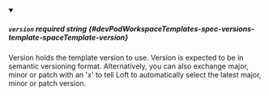 
<details className="config-field" data-expandable="false" open>
<summary>

##### `version` <span className="config-field-required" data-required="false">required</span> <span className="config-field-type">string</span> <span className="config-field-default"></span> <span className="config-field-enum"></span> {#devPodWorkspaceTemplates-spec-versions-template-spaceTemplate-version}

Version holds the template version to use. Version is expected to
be in semantic versioning format. Alternatively, you can also exchange
major, minor or patch with an 'x' to tell Loft to automatically select
the latest major, minor or patch version.

</summary>



</details>
